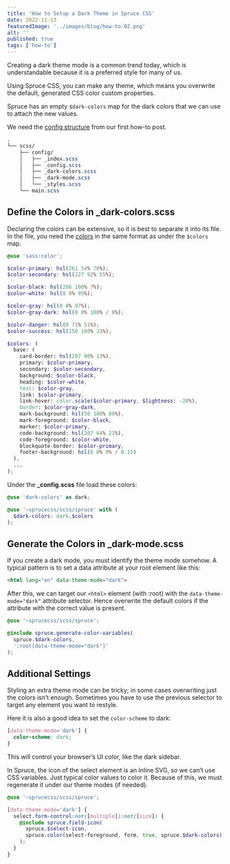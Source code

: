 ```yaml
---
title: 'How to Setup a Dark Theme in Spruce CSS'
date: 2022-11-13
featuredImage: '../images/blog/how-to-02.png'
alt: ''
published: true
tags: ['how-to']
---
```


<p className="lead">Creating a dark theme mode is a common trend today, which is understandable because it is a preferred style for many of us.</p>

Using Spruce CSS, you can make any theme, which means you overwrite the default, generated CSS color custom properties.

Spruce has an empty `$dark-colors` map for the dark colors that we can use to attach the new values.

<Notification type="info">We need the <a href="/blog/how-to-configure-spruce-css-in-your-project">config structure</a> from our first how-to post.</Notification>

```scss
.
└── scss/
    ├── config/
    │   ├── _index.scss
    │   ├── _config.scss
    │   ├── _dark-colors.scss
    │   ├── _dark-mode.scss
    │   └── _styles.scss
    └── main.scss
```

## Define the Colors in _dark-colors.scss

Declaring the colors can be extensive, so it is best to separate it into its file. In the file, you need the [colors](/docs/customization/themes#set-up-the-dark-colors) in the same format as under the `$colors` map.

```scss
@use 'sass:color';

$color-primary: hsl(261 54% 70%);
$color-secondary: hsl(227 92% 55%);

$color-black: hsl(206 100% 7%);
$color-white: hsl(0 0% 95%);

$color-gray: hsl(0 0% 97%);
$color-gray-dark: hsl(0 0% 100% / 8%);

$color-danger: hsl(0 71% 51%);
$color-success: hsl(150 100% 33%);

$colors: (
  base: (
    card-border: hsl(207 90% 13%),
    primary: $color-primary,
    secondary: $color-secondary,
    background: $color-black,
    heading: $color-white,
    text: $color-gray,
    link: $color-primary,
    link-hover: color.scale($color-primary, $lightness: -20%),
    border: $color-gray-dark,
    mark-background: hsl(50 100% 80%),
    mark-foreground: $color-black,
    marker: $color-primary,
    code-background: hsl(207 64% 21%),
    code-foreground: $color-white,
    blockquote-border: $color-primary,
    footer-background: hsl(0 0% 0% / 0.15)
  ),
  ...
);
```

Under the **_config.scss** file load these colors:

```scss
@use 'dark-colors' as dark;

@use '~sprucecss/scss/spruce' with (
  $dark-colors: dark.$colors
);
```

## Generate the Colors in _dark-mode.scss

If you create a dark mode, you must identify the theme mode somehow. A typical pattern is to set a data attribute at your root element like this:

```html
<html lang="en" data-theme-mode="dark">
```

After this, we can target our `<html>` element (with :root) with the `data-theme-mode="dark"` attribute selector. Hence overwrite the default colors if the attribute with the correct value is present.

```scss
@use '~sprucecss/scss/spruce';

@include spruce.generate-color-variables(
  spruce.$dark-colors,
  ':root[data-theme-mode="dark"]'
);
```

## Additional Settings

Styling an extra theme mode can be tricky; in some cases overwriting just the colors isn’t enough. Sometimes you have to use the previous selector to target any element you want to restyle.

Here it is also a good idea to set the `color-scheme` to dark:

```scss
[data-theme-mode='dark'] {
  color-scheme: dark;
}
```

This will control your browser’s UI color, like the dark sidebar.

In Spruce, the icon of the select element is an inline SVG, so we can’t use CSS variables. Just typical color values to color it. Because of this, we must regenerate it under our theme modes (if needed).

```scss
@use '~sprucecss/scss/spruce';

[data-theme-mode='dark'] {
  select.form-control:not([multiple]):not([size]) {
    @include spruce.field-icon(
      spruce.$select-icon,
      spruce.color(select-foreground, form, true, spruce.$dark-colors)
    );
  }
}
```
